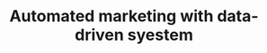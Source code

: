 ---
title: "Automated marketing with data-driven syestem"
details: "Beat the competition with an enhanced social media strategy. Manage all your social channels. 
Personalize your emails based on contact information."
tab_lists:
  - name: "Schedule posts easily"
    image: "/assets/imgs/icon/icon-r-27.png"
    key: "schedule"
  - name: "Easy-to-use planner"
    image: "/assets/imgs/icon/icon-r-28.png"
    key: "planner"
  - name: "Built-in inner system"
    image: "/assets/imgs/icon/icon-r-29.png"
    key: "inner-system"
tab_content:
  - key: "schedule"
    title: "Continue your dialogue with clarifying info and request."
    content: "Deliver happiness to your customers and get them to adore you! Desk helps 
    you be more accessible to provide them with quick resolutions"
    image: "/assets/imgs/feature/startup/img-r-28.png"
  - key: "planner"
    title: "Expand Your Conversation with Detailed Information"
    content: "Deliver happiness to your customers and get them to adore you! Desk helps 
    you be more accessible to provide them with quick resolutions"
    image: "/assets/imgs/feature/startup/img-r-28.png"
  - key: "inner-system"
    title: "Proceed with Your Conversation by Clarifying Points"
    content: "Deliver happiness to your customers and get them to adore you! Desk helps 
    you be more accessible to provide them with quick resolutions"
    image: "/assets/imgs/feature/startup/img-r-28.png"
---